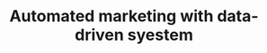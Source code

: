 ---
title: "Automated marketing with data-driven syestem"
details: "Beat the competition with an enhanced social media strategy. Manage all your social channels. 
Personalize your emails based on contact information."
tab_lists:
  - name: "Schedule posts easily"
    image: "/assets/imgs/icon/icon-r-27.png"
    key: "schedule"
  - name: "Easy-to-use planner"
    image: "/assets/imgs/icon/icon-r-28.png"
    key: "planner"
  - name: "Built-in inner system"
    image: "/assets/imgs/icon/icon-r-29.png"
    key: "inner-system"
tab_content:
  - key: "schedule"
    title: "Continue your dialogue with clarifying info and request."
    content: "Deliver happiness to your customers and get them to adore you! Desk helps 
    you be more accessible to provide them with quick resolutions"
    image: "/assets/imgs/feature/startup/img-r-28.png"
  - key: "planner"
    title: "Expand Your Conversation with Detailed Information"
    content: "Deliver happiness to your customers and get them to adore you! Desk helps 
    you be more accessible to provide them with quick resolutions"
    image: "/assets/imgs/feature/startup/img-r-28.png"
  - key: "inner-system"
    title: "Proceed with Your Conversation by Clarifying Points"
    content: "Deliver happiness to your customers and get them to adore you! Desk helps 
    you be more accessible to provide them with quick resolutions"
    image: "/assets/imgs/feature/startup/img-r-28.png"
---